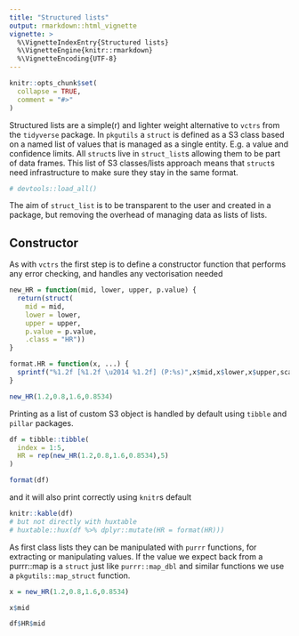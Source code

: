 ```yaml
---
title: "Structured lists"
output: rmarkdown::html_vignette
vignette: >
  %\VignetteIndexEntry{Structured lists}
  %\VignetteEngine{knitr::rmarkdown}
  %\VignetteEncoding{UTF-8}
---
```


```r
knitr::opts_chunk$set(
  collapse = TRUE,
  comment = "#>"
)
```

Structured lists are a simple(r) and lighter weight alternative to `vctrs` from
the `tidyverse` package. In `pkgutils` a `struct` is defined as a S3 class based
on a named list of values that is managed as a single entity. E.g. a value and
confidence limits. All `struct`s live in `struct_list`s allowing them to be part
of data frames. This list of S3 classes/lists approach means that `struct`s need
infrastructure to make sure they stay in the same format. 


```r
# devtools::load_all()
```


The aim of `struct_list` is to be transparent to the user and created in a 
package, but removing the overhead of managing data as lists of lists.

## Constructor

As with `vctrs` the first step is to define a constructor function that performs
any error checking, and handles any vectorisation needed 

```r

new_HR = function(mid, lower, upper, p.value) {
  return(struct(
    mid = mid,
    lower = lower,
    upper = upper,
    p.value = p.value,
    .class = "HR"))
}

format.HR = function(x, ...) {
  sprintf("%1.2f [%1.2f \u2014 %1.2f] (P:%s)",x$mid,x$lower,x$upper,scales::pvalue(x$p.value))
}

new_HR(1.2,0.8,1.6,0.8534)

```

Printing as a list of custom S3 object is handled by default using `tibble` and
`pillar` packages.

```r

df = tibble::tibble(
  index = 1:5,
  HR = rep(new_HR(1.2,0.8,1.6,0.8534),5)
) 

format(df)
```

and it will also print correctly using `knitr`s default 

```r
knitr::kable(df)
# but not directly with huxtable
# huxtable::hux(df %>% dplyr::mutate(HR = format(HR)))
```

As first class lists they can be manipulated with `purrr` functions, for 
extracting or manipulating values. If the 
value we expect back from a purrr::map is a `struct` just like `purrr::map_dbl`
and similar functions we use a `pkgutils::map_struct` function.

```r
x = new_HR(1.2,0.8,1.6,0.8534)

x$mid
```


```r
df$HR$mid
```
